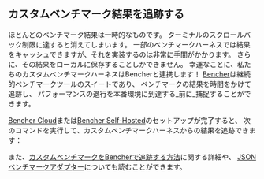 
## カスタムベンチマーク結果を追跡する

ほとんどのベンチマーク結果は一時的なものです。
ターミナルのスクロールバック制限に達すると消えてしまいます。
一部のベンチマークハーネスでは結果をキャッシュできますが、それを実装するのは非常に手間がかかります。
さらに、その結果をローカルに保存することしかできません。
幸運なことに、私たちのカスタムベンチマークハーネスはBencherと連携します！
[Bencher][bencher]は継続的ベンチマークツールのスイートであり、
ベンチマークの結果を時間をかけて追跡し、
パフォーマンスの退行を本番環境に到達する_前に_捕捉することができます。

[Bencher Cloud][quick start]または[Bencher Self-Hosted][docker quick start]のセットアップが完了すると、
次のコマンドを実行して、カスタムベンチマークハーネスからの結果を追跡できます：

<BencherRun />

また、[カスタムベンチマークをBencherで追跡する方法][custom benchmarks]に関する詳細や、
[JSONベンチマークアダプター][json adapter]についても読むことができます。

[bencher]: /
[install cli]: /ja/docs/how-to/install-cli/
[quick start]: /ja/docs/tutorial/quick-start/
[docker quick start]: /ja/docs/tutorial/docker/
[custom benchmarks]: /ja/docs/how-to/track-custom-benchmarks/
[json adapter]: /ja/docs/explanation/adapters/#-json
